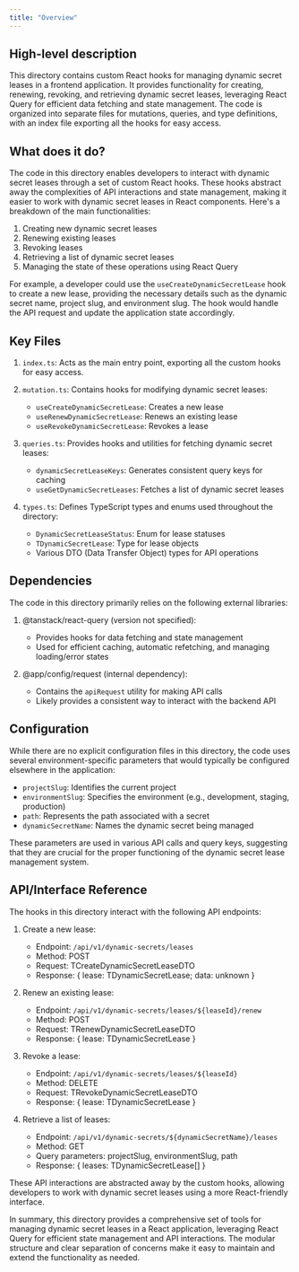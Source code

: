 ```yaml
---
title: "Overview"
---
```


## High-level description
This directory contains custom React hooks for managing dynamic secret leases in a frontend application. It provides functionality for creating, renewing, revoking, and retrieving dynamic secret leases, leveraging React Query for efficient data fetching and state management. The code is organized into separate files for mutations, queries, and type definitions, with an index file exporting all the hooks for easy access.

## What does it do?
The code in this directory enables developers to interact with dynamic secret leases through a set of custom React hooks. These hooks abstract away the complexities of API interactions and state management, making it easier to work with dynamic secret leases in React components. Here's a breakdown of the main functionalities:

1. Creating new dynamic secret leases
2. Renewing existing leases
3. Revoking leases
4. Retrieving a list of dynamic secret leases
5. Managing the state of these operations using React Query

For example, a developer could use the `useCreateDynamicSecretLease` hook to create a new lease, providing the necessary details such as the dynamic secret name, project slug, and environment slug. The hook would handle the API request and update the application state accordingly.

## Key Files
1. `index.ts`: Acts as the main entry point, exporting all the custom hooks for easy access.

2. `mutation.ts`: Contains hooks for modifying dynamic secret leases:
   - `useCreateDynamicSecretLease`: Creates a new lease
   - `useRenewDynamicSecretLease`: Renews an existing lease
   - `useRevokeDynamicSecretLease`: Revokes a lease

3. `queries.ts`: Provides hooks and utilities for fetching dynamic secret leases:
   - `dynamicSecretLeaseKeys`: Generates consistent query keys for caching
   - `useGetDynamicSecretLeases`: Fetches a list of dynamic secret leases

4. `types.ts`: Defines TypeScript types and enums used throughout the directory:
   - `DynamicSecretLeaseStatus`: Enum for lease statuses
   - `TDynamicSecretLease`: Type for lease objects
   - Various DTO (Data Transfer Object) types for API operations

## Dependencies
The code in this directory primarily relies on the following external libraries:

1. @tanstack/react-query (version not specified):
   - Provides hooks for data fetching and state management
   - Used for efficient caching, automatic refetching, and managing loading/error states

2. @app/config/request (internal dependency):
   - Contains the `apiRequest` utility for making API calls
   - Likely provides a consistent way to interact with the backend API

## Configuration
While there are no explicit configuration files in this directory, the code uses several environment-specific parameters that would typically be configured elsewhere in the application:

- `projectSlug`: Identifies the current project
- `environmentSlug`: Specifies the environment (e.g., development, staging, production)
- `path`: Represents the path associated with a secret
- `dynamicSecretName`: Names the dynamic secret being managed

These parameters are used in various API calls and query keys, suggesting that they are crucial for the proper functioning of the dynamic secret lease management system.

## API/Interface Reference
The hooks in this directory interact with the following API endpoints:

1. Create a new lease:
   - Endpoint: `/api/v1/dynamic-secrets/leases`
   - Method: POST
   - Request: TCreateDynamicSecretLeaseDTO
   - Response: { lease: TDynamicSecretLease; data: unknown }

2. Renew an existing lease:
   - Endpoint: `/api/v1/dynamic-secrets/leases/${leaseId}/renew`
   - Method: POST
   - Request: TRenewDynamicSecretLeaseDTO
   - Response: { lease: TDynamicSecretLease }

3. Revoke a lease:
   - Endpoint: `/api/v1/dynamic-secrets/leases/${leaseId}`
   - Method: DELETE
   - Request: TRevokeDynamicSecretLeaseDTO
   - Response: { lease: TDynamicSecretLease }

4. Retrieve a list of leases:
   - Endpoint: `/api/v1/dynamic-secrets/${dynamicSecretName}/leases`
   - Method: GET
   - Query parameters: projectSlug, environmentSlug, path
   - Response: { leases: TDynamicSecretLease[] }

These API interactions are abstracted away by the custom hooks, allowing developers to work with dynamic secret leases using a more React-friendly interface.

In summary, this directory provides a comprehensive set of tools for managing dynamic secret leases in a React application, leveraging React Query for efficient state management and API interactions. The modular structure and clear separation of concerns make it easy to maintain and extend the functionality as needed.